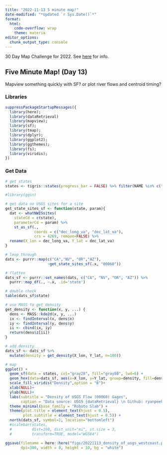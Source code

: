 ```yaml
---
title: "2022-11-13 5 minute map!"
date-modified: "*Updated `r Sys.Date()`*"
format: 
  html:
    code-overflow: wrap
    theme: materia
editor_options: 
  chunk_output_type: console
---
```


30 Day Map Challenge for 2022. See [here](https://30daymapchallenge.com) for info.

## Five Minute Map! (Day 13)

Mapview something quickly with SF? or plot river flows and centroid timing?

### Libraries

```r
suppressPackageStartupMessages({
  library(here);
  library(dataRetrieval)
  library(mapview);
  library(sf);
  library(tmap);
  library(dplyr);
  library(ggplot2);
  library(ggthemes);
  library(fs);
  library(viridis);
})
```

### Get Data

```r

# get states
states <- tigris::states(progress_bar = FALSE) %>% filter(NAME %in% c("Nevada", "California", "Oregon", "Arizona"))

```


```r

#library(ggsn)

# get data on USGS sites for a site
get_state_sites_sf <- function(state, param){
  dat <- whatNWISsites(
    stateCd = c(state),
    parameterCd = param) %>%
    st_as_sf(., 
             coords = c("dec_long_va", "dec_lat_va"),
             crs = 4269, remove=FALSE) %>% 
  rename(X_lon = dec_long_va, Y_lat = dec_lat_va)
}

# loop through
dats <- purrr::map(c("CA","NV", "OR","AZ"),
                   ~get_state_sites_sf(.x, "00060"))

# flatten
dats_sf <- purrr::set_names(dats, c("CA", "NV", "OR", "AZ")) %>% 
  purrr::map_df(., ~.x, .id='state')

# double check
table(dats_sf$state)

# use MASS to get density
get_density <- function(x, y, ...) {
  dens <- MASS::kde2d(x, y, ...)
  ix <- findInterval(x, dens$x)
  iy <- findInterval(y, dens$y)
  ii <- cbind(ix, iy)
  return(dens$z[ii])
}

# add density
dats_sf <- dats_sf %>% 
  mutate(density = get_density(X_lon, Y_lat, n=100))

# map
ggplot() +
  geom_sf(data = states, col="gray20", fill="gray80", lwd=6) +
  geom_hex(data=dats_sf, aes(x=X_lon, y=Y_lat, group=density, fill=density), bins=10, binwidth=c(0.2,0.2)) +
  scale_fill_viridis("Density",option = "B")+
  xlab(NULL)+
  ylab(NULL)+
  labs(subtitle = "Density of USGS Flow (00060) Gages",
       caption = "Data source: USGS {dataRetrieval} \n Github: ryanpeek/30daymap_2022 | @riverpeek") +
  theme_minimal(base_family = "Roboto Slab") +
  theme(plot.title = element_text(hjust = 0.5),
        plot.subtitle = element_text(hjust = 0.5)) +
  north(dats_sf, symbol=1, location="bottomleft")
  #scalebar(states,
  #         dist=100, dist_unit="mi", st.size = 3,
  #         transform=TRUE, model="WGS84")

ggsave(filename = here::here("figs/20221113_density_of_usgs_westcoast.png"),
       dpi=300, width = 8, height = 10, bg = "white")

```

